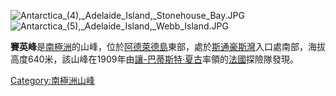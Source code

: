 {{unreferenced|time=2013-10-27T06:53:21+00:00}}
[[Image:Antarctica_(4),_Adelaide_Island,_Stonehouse_Bay.JPG|thumb]] 
[[Image:Antarctica_(5),_Adelaide_Island,_Webb_Island.JPG|thumb]]

{{Coord|67|24|S|67|59|W||display=title}}

'''賽英峰'''是[[南極洲|南極洲]]的山峰，位於[[阿德萊德島|阿德萊德島]]東部，處於[[斯通豪斯灣|斯通豪斯灣]]入口處南部，海拔高度640米，該山峰在1909年由[[讓-巴蒂斯特·夏古|讓-巴蒂斯特·夏古]]率領的[[法國|法國]]探險隊發現。

{{DEFAULTSORT:Sighing Peak}}
[[Category:南極洲山峰|Category:南極洲山峰]]


{{AdelaideIsland-geo-stub}}